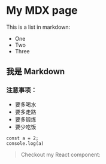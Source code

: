
# My MDX page

This is a list in markdown:

- One
- Two
- Three

## 我是 Markdown

### 注意事项：
- 要多喝水
- 要多走路
- 要多锻炼
- 要少吃饭

```
const a = 2;
console.log(a)
```

> Checkout my React component:
<HelloWorld />
